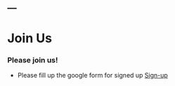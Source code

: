 ---
---

<h1> Join Us </h1>

### Please join us!

* Please fill up the google form for signed up [Sign-up](https://docs.google.com/forms/d/e/1FAIpQLSeZtyuzUcEYSVVVX05RDCRrDaZh_JSpahrXAKbHtkNIaIoLPg/viewform?usp=sf_link)




